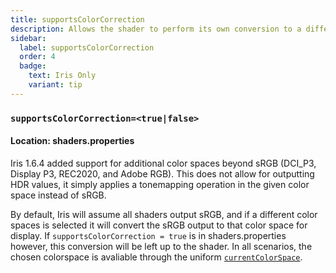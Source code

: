 ```yaml
---
title: supportsColorCorrection
description: Allows the shader to perform its own conversion to a different colour space.
sidebar:
  label: supportsColorCorrection
  order: 4
  badge:
    text: Iris Only
    variant: tip
---
```


### `supportsColorCorrection=<true|false>`

#### Location: shaders.properties

Iris 1.6.4 added support for additional color spaces beyond sRGB (DCI_P3, Display P3, REC2020, and Adobe RGB). This does not allow for outputting HDR values, it simply applies a tonemapping operation in the given color space instead of sRGB.

By default, Iris will assume all shaders output sRGB, and if a different color spaces is selected it will convert the sRGB output to that color space for display. If `supportsColorCorrection = true` is in shaders.properties however, this conversion will be left up to the shader. In all scenarios, the chosen colorspace is avaliable through the uniform [`currentColorSpace`](/reference/uniforms/system#currentcolorspace).